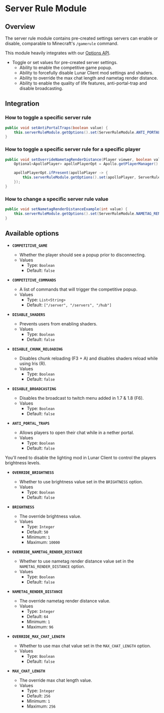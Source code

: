 
# Server Rule Module

## Overview

The server rule module contains pre-created settings servers can enable or disable, comparable to Minecraft's `/gamerule` command.

This module heavily integrates with our [Options API](/apollo/developers/options).

- Toggle or set values for pre-created server settings.
  - Ability to enable the competitive game popup.
  - Ability to forcefully disable Lunar Client mod settings and shaders.
  - Ability to override the max chat length and nametag render distance.
  - Ability to enable the quality of life features, anti-portal-trap and disable broadcasting.

## Integration

### How to toggle a specific server rule

```java
public void setAntiPortalTraps(boolean value) {
    this.serverRuleModule.getOptions().set(ServerRuleModule.ANTI_PORTAL_TRAPS, value);
}
```

### How to toggle a specific server rule for a specific player

```java
public void setOverrideNametagRenderDistance(Player viewer, boolean value) {
    Optional<ApolloPlayer> apolloPlayerOpt = Apollo.getPlayerManager().getPlayer(viewer.getUniqueId());

    apolloPlayerOpt.ifPresent(apolloPlayer -> {
        this.serverRuleModule.getOptions().set(apolloPlayer, ServerRuleModule.OVERRIDE_NAMETAG_RENDER_DISTANCE, value);
    });
}
```

### How to change a specific server rule value

```java
public void setNametagRenderDistanceExample(int value) {
    this.serverRuleModule.getOptions().set(ServerRuleModule.NAMETAG_RENDER_DISTANCE, value);
}
```

## Available options

- __`COMPETITIVE_GAME`__
    - Whether the player should see a popup prior to disconnecting.
    - Values
        - Type: `Boolean`
        - Default: `false`

- __`COMPETITIVE_COMMANDS`__
    - A list of commands that will trigger the competitive popup.
    - Values
        - Type: `List<String>`
        - Default: `["/server", "/servers", "/hub"]`

- __`DISABLE_SHADERS`__
    - Prevents users from enabling shaders.
    - Values
        - Type: `Boolean`
        - Default: `false`

- __`DISABLE_CHUNK_RELOADING`__
    - Disables chunk reloading (F3 + A) and disables shaders reload while using Iris (R).
    - Values
        - Type: `Boolean`
        - Default: `false`

- __`DISABLE_BROADCASTING`__
    - Disables the broadcast to twitch menu added in 1.7 & 1.8 (F6).
    - Values
        - Type: `Boolean`
        - Default: `false`

- __`ANTI_PORTAL_TRAPS`__
    - Allows players to open their chat while in a nether portal.
    - Values
        - Type: `Boolean`
        - Default: `false`

<Callout type="warning">
  You'll need to disable the lighting mod in Lunar Client to control the players brightness levels.
</Callout>

- __`OVERRIDE_BRIGHTNESS`__
    - Whether to use brightness value set in the `BRIGHTNESS` option.
    - Values
        - Type: `Boolean`
        - Default: `false`

- __`BRIGHTNESS`__
    - The override brightness value.
    - Values
        - Type: `Integer`
        - Default: `50`
        - Minimum: `1`
        - Maximum: `10000`

- __`OVERRIDE_NAMETAG_RENDER_DISTANCE`__
    - Whether to use nametag render distance value set in the `NAMETAG_RENDER_DISTANCE` option.
    - Values
        - Type: `Boolean`
        - Default: `false`

- __`NAMETAG_RENDER_DISTANCE`__
    - The override nametag render distance value.
    - Values
        - Type: `Integer`
        - Default: `64`
        - Minimum: `1`
        - Maximum: `96`

- __`OVERRIDE_MAX_CHAT_LENGTH`__
    - Whether to use max chat value set in the `MAX_CHAT_LENGTH` option.
    - Values
        - Type: `Boolean`
        - Default: `false`

- __`MAX_CHAT_LENGTH`__
    - The override max chat length value.
    - Values
        - Type: `Integer`
        - Default: `256`
        - Minimum: `1`
        - Maximum: `256`
